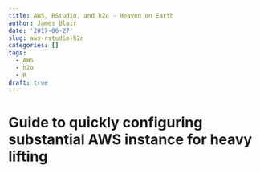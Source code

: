 ```yaml
---
title: AWS, RStudio, and h2o - Heaven on Earth
author: James Blair
date: '2017-06-27'
slug: aws-rstudio-h2o
categories: []
tags:
  - AWS
  - h2o
  - R
draft: true
---
```


# Guide to quickly configuring substantial AWS instance for heavy lifting
